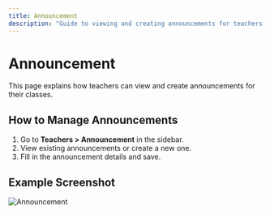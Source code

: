 ```yaml
---
title: Announcement
description: "Guide to viewing and creating announcements for teachers."
---
```


# Announcement

This page explains how teachers can view and create announcements for their classes.

## How to Manage Announcements

1. Go to **Teachers > Announcement** in the sidebar.
2. View existing announcements or create a new one.
3. Fill in the announcement details and save.

## Example Screenshot

![Announcement](../assets/teachers-announcement.png) 